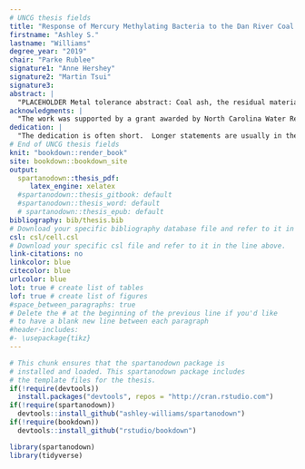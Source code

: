 ```yaml
---
# UNCG thesis fields
title: "Response of Mercury Methylating Bacteria to the Dan River Coal Ash Spill with a Survey of Metal Tolerance of Microorganisms Associated with Coal Ash"
firstname: "Ashley S."
lastname: "Williams"
degree_year: "2019"
chair: "Parke Rublee"
signature1: "Anne Hershey"
signature2: "Martin Tsui"
signature3:
abstract: |
  "PLACEHOLDER Metal tolerance abstract: Coal ash, the residual material of coal combustion for electricity generation, contains heavy metals and other pollutants, is generally deposited into reservoir ponds for storage, although it may spill or leach into nearby water and possibly disrupt aquatic ecological communities. We identified and characterized the metal tolerance of bacteria isolated from a sample of coal ash from a coal ash pond located at the retired Dan River Steam Station in Eden, NC.  SSU rDNA extracted from isolated organisms was sequenced and isolates were predominantly identified as Bacillus and Arthrobacter spp. Isolates were grown in 50% nutrient broth amended with heavy metals commonly found in coal ash waste (As, Cd, Cr, Hg, Pb, Se, Zn), at environmentally relevant concentrations. Growth of coal ash isolates was compared to isolates cultured from coal ash free soil. Overall, isolates exhibited metal tolerance, but so did the soil isolates."
acknowledgments: |
  "The work was supported by a grant awarded by North Carolina Water Resources Research Institute. We thank Brian Williams (Dan River Basin Association) for his help in the field and coordination of sampling. We also acknowledge the field assistance of Kimber Corson, Matthew Monteverde, and Ashley Williams (UNC-Greensboro) for sample collection and processing."
dedication: |
  "The dedication is often short.  Longer statements are usually in the acknowledgements.  The dedication is optional."
# End of UNCG thesis fields
knit: "bookdown::render_book"
site: bookdown::bookdown_site
output:
  spartanodown::thesis_pdf:
     latex_engine: xelatex
  #spartanodown::thesis_gitbook: default
  #spartanodown::thesis_word: default
  # spartanodown::thesis_epub: default
bibliography: bib/thesis.bib
# Download your specific bibliography database file and refer to it in the line above.
csl: csl/cell.csl
# Download your specific csl file and refer to it in the line above.
link-citations: no
linkcolor: blue
citecolor: blue
urlcolor: blue
lot: true # create list of tables 
lof: true # create list of figures
#space_between_paragraphs: true
# Delete the # at the beginning of the previous line if you'd like
# to have a blank new line between each paragraph
#header-includes:
#- \usepackage{tikz}
---
```



```r
# This chunk ensures that the spartanodown package is
# installed and loaded. This spartanodown package includes
# the template files for the thesis.
if(!require(devtools))
  install.packages("devtools", repos = "http://cran.rstudio.com")
if(!require(spartanodown))
  devtools::install_github("ashley-williams/spartanodown")
if(!require(bookdown))
  devtools::install_github("rstudio/bookdown")

library(spartanodown)
library(tidyverse)
```
